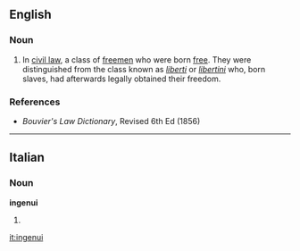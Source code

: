 ==English==

===Noun===
{{infl|en|noun}}

# {{legal}} In [[civil law]], a class of [[freemen]] who were born [[free]]. They were distinguished from the class known as ''[[liberti]]'' or ''[[libertini]]'' who, born slaves, had afterwards legally obtained their freedom. 


===References===
*''Bouvier's Law Dictionary'', Revised 6th Ed (1856)

----
==Italian==

===Noun===
'''ingenui''' {{m}}

# {{plural of|[[ingenuo]]|lang=Italian}}

[[it:ingenui]]